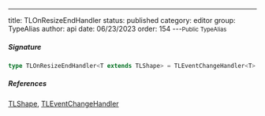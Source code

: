 ---
title: TLOnResizeEndHandler
status: published
category: editor
group: TypeAlias
author: api
date: 06/23/2023
order: 154
---<Small>Public TypeAlias</Small>




##### Signature


```ts
type TLOnResizeEndHandler<T extends TLShape> = TLEventChangeHandler<T>
```

##### References

[TLShape](/gen/tlschema/TLShape-type), [TLEventChangeHandler](/gen/editor/~TLEventChangeHandler-type)

